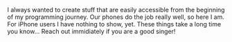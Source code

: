 I always wanted to create stuff that are easily accessible from the beginning of my programming journey. Our phones do the job really well, so here I am. For iPhone users I have nothing to show, yet. These things take a long time you know... Reach out immidiately if you are a good singer!
